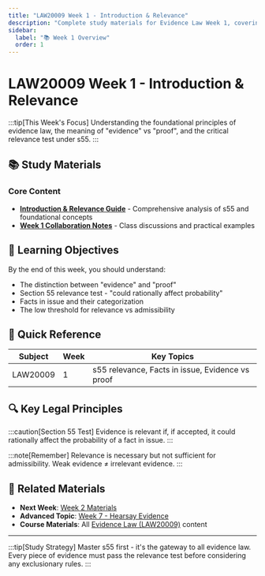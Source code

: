 ```yaml
---
title: "LAW20009 Week 1 - Introduction & Relevance" 
description: "Complete study materials for Evidence Law Week 1, covering foundational principles and relevance under s55"
sidebar:
  label: "📚 Week 1 Overview"
  order: 1
---
```


# LAW20009 Week 1 - Introduction & Relevance

:::tip[This Week's Focus]
Understanding the foundational principles of evidence law, the meaning of "evidence" vs "proof", and the critical relevance test under s55.
:::

## 📚 Study Materials

### Core Content
- [**Introduction & Relevance Guide**](./law20009-week1-intro-relevance) - Comprehensive analysis of s55 and foundational concepts
- [**Week 1 Collaboration Notes**](./law20009-week1-week-1-collab-notes) - Class discussions and practical examples

## 🎯 Learning Objectives

By the end of this week, you should understand:
- The distinction between "evidence" and "proof"
- Section 55 relevance test - "could rationally affect probability"
- Facts in issue and their categorization
- The low threshold for relevance vs admissibility

## 📝 Quick Reference

| **Subject** | **Week** | **Key Topics** |
|-------------|----------|----------------|
| LAW20009 | 1 | s55 relevance, Facts in issue, Evidence vs proof |

## 🔍 Key Legal Principles

:::caution[Section 55 Test]
Evidence is relevant if, if accepted, it could rationally affect the probability of a fact in issue.
:::

:::note[Remember]
Relevance is necessary but not sufficient for admissibility. Weak evidence ≠ irrelevant evidence.
:::

## 🔗 Related Materials

- **Next Week**: [Week 2 Materials](./law20009-week2)
- **Advanced Topic**: [Week 7 - Hearsay Evidence](./law20009-week7)
- **Course Materials**: All [Evidence Law (LAW20009)](/law20009-week1-intro-relevance) content

---

:::tip[Study Strategy]
Master s55 first - it's the gateway to all evidence law. Every piece of evidence must pass the relevance test before considering any exclusionary rules.
:::